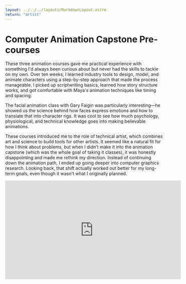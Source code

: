 ```yaml
---
layout: ../../../layouts/MarkdownLayout.astro
return: "artist"
---
```

# Computer Animation Capstone Pre-courses

These three animation courses gave me practical experience with something I'd always been curious about but never had the skills to tackle on my own. Over ten weeks, I learned industry tools to design, model, and animate characters using a step-by-step approach that made the process manageable. I picked up scriptwriting basics, learned how story structure works, and got comfortable with Maya's animation techniques like timing and spacing.

The facial animation class with Gary Faigin was particularly interesting—he showed us the science behind how faces express emotions and how to translate that into character rigs. It was cool to see how much psychology, physiological, and technical knowledge goes into making believable animations.

These courses introduced me to the role of technical artist, which combines art and science to build tools for other artists. It seemed like a natural fit for how I think about problems, but when I didn't make it into the animation capstone (which was the whole goal of taking it classes), it was honestly disappointing and made me rethink my direction. Instead of continuing down the animation path, I ended up going deeper into computer graphics research. Looking back, that shift actually worked out better for my long-term goals, even though it wasn't what I originally planned.

<iframe width="560" height="315" src="https://www.youtube.com/embed/B9bwZTI8z8Y?si=JY4cgp4Rd7EyeK8B" title="YouTube video player" frameborder="0" allow="accelerometer; autoplay; clipboard-write; encrypted-media; gyroscope; picture-in-picture; web-share" referrerpolicy="strict-origin-when-cross-origin" allowfullscreen></iframe>